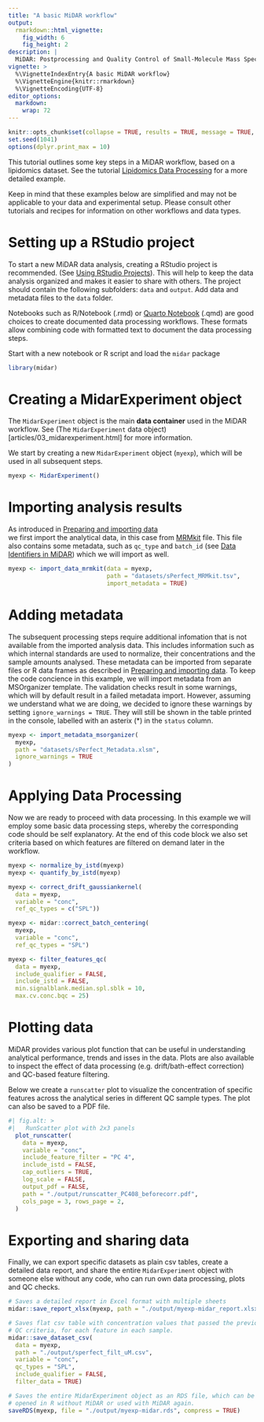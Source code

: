 ```yaml
---
title: "A basic MiDAR workflow"
output: 
  rmarkdown::html_vignette:
    fig_width: 6
    fig_height: 2
description: |
  MiDAR: Postprocessing and Quality Control of Small-Molecule Mass Spectrometry Data 
vignette: >
  %\VignetteIndexEntry{A basic MiDAR workflow}
  %\VignetteEngine{knitr::rmarkdown}
  %\VignetteEncoding{UTF-8}
editor_options: 
  markdown: 
    wrap: 72
---
```


```r
knitr::opts_chunk$set(collapse = TRUE, results = TRUE, message = TRUE, comment = "#>", out.width = "100%")
set.seed(1041)
options(dplyr.print_max = 10)
```

This tutorial outlines some key steps in a MiDAR workflow, based on a lipidomics dataset.
See the tutorial [Lipidomics Data Processing](articles/T01_targetlipidomics_workflow.html) for a more detailed example.

Keep in mind that these examples below are simplified and may not be applicable to your data and experimental setup.
Please consult other tutorials and recipes for information on other workflows and data types.

# Setting up a RStudio project

To start a new MiDAR data analysis, creating a RStudio project is recommended. 
(See [Using RStudio Projects](https://support.posit.co/hc/en-us/articles/200526207-Using-RStudio-Projects)).
This will help to keep the data analysis organized and makes it easier to share with others. 
The project should contain the following subfolders: `data` and `output`. Add data and metadata files to the `data` folder.

Notebooks such as R/Notebook (.rmd) or [Quarto Notebook](https://docs.posit.co/ide/user/ide/guide/documents/quarto-project.html) (.qmd) are 
good choices to create documented data processing workflows. These formats allow 
combining code with formatted text to document the data processing steps.

Start with a new notebook or R script and load the `midar` package

```r
library(midar)
```

# Creating a MidarExperiment object
The `MidarExperiment` object is the main **data container** used in the MiDAR workflow. 
See (The `MidarExperiment` data object)[articles/03_midarexperiment.html] for more information.

We start by creating a new `MidarExperiment` object (`myexp`), which will be used 
in all subsequent steps.

```r
myexp <- MidarExperiment()
```


# Importing analysis results

As introduced in [Preparing and importing data](articles/T01_prepdata.html)  
we first import the analytical data, in this case from [MRMkit](https://github.com/MRMkit/MRMkit) file.
This file also contains some metadata, such as `qc_type` and `batch_id` (see [Data Identifiers in MiDAR](articles/02_keydataids.html)) 
which we will import as well.

```r
myexp <- import_data_mrmkit(data = myexp, 
                            path = "datasets/sPerfect_MRMkit.tsv", 
                            import_metadata = TRUE)
```

# Adding metadata

The subsequent processing steps require additional infomation that is not available
from the imported analysis data. This includes information such as which internal standards are used to normalize, their concentrations and the sample amounts analysed.
These metadata can be imported from separate files or R data frames as 
described in [Preparing and importing data](articles/T01_prepdata.html).
To keep the code concience in this example, we will import metadata from an MSOrganizer
template. The validation checks result in some warnings, which will by default result in a failed metadata import.
However, assuming we understand what we are doing, 
we decided to ignore these warnings by setting `ignore_warnings = TRUE`. They will still be shown
in the table printed in the console, labelled with an asterix (*) in the `status` column.

```r
myexp <- import_metadata_msorganizer(
  myexp, 
  path = "datasets/sPerfect_Metadata.xlsm", 
  ignore_warnings = TRUE
)

```

# Applying Data Processing
Now we are ready to proceed with data processing. In this example we will 
employ some basic data processing steps, whereby the corresponding code should be 
self explanatory. At the end of this code block we also set criteria based on which 
features are filtered on demand later in the workflow.

```r
myexp <- normalize_by_istd(myexp)
myexp <- quantify_by_istd(myexp)

myexp <- correct_drift_gaussiankernel(
  data = myexp,
  variable = "conc",
  ref_qc_types = c("SPL"))

myexp <- midar::correct_batch_centering(
  myexp, 
  variable = "conc",
  ref_qc_types = "SPL")

myexp <- filter_features_qc(
  data = myexp,
  include_qualifier = FALSE,
  include_istd = FALSE, 
  min.signalblank.median.spl.sblk = 10,
  max.cv.conc.bqc = 25)
```

# Plotting data
MiDAR provides various plot function that can be useful in understanding analytical 
performance, trends and isses in the data. Plots are also available to inspect the 
effect of data processing (e.g. drift/bath-effect correction) and QC-based feature filtering.

Below we create a `runscatter` plot to visualize the concentration of specific
features across the analytical series in different QC sample types. 
The plot can also be saved to a PDF file. 

```r
#| fig.alt: >
#|   RunScatter plot with 2x3 panels
  plot_runscatter(
    data = myexp,
    variable = "conc",
    include_feature_filter = "PC 4",
    include_istd = FALSE,
    cap_outliers = TRUE,
    log_scale = FALSE,
    output_pdf = FALSE,
    path = "./output/runscatter_PC408_beforecorr.pdf",
    cols_page = 3, rows_page = 2,
  )
```


# Exporting and sharing data
Finally, we can export specific datasets as plain csv tables, create a detailed data report, 
and share the entire `MidarExperiment` object with someone else without any code, 
who can run own data processing, plots and QC checks.

```r
# Saves a detailed report in Excel format with multiple sheets
midar::save_report_xlsx(myexp, path = "./output/myexp-midar_report.xlsx")

# Saves flat csv table with concentration values that passed the previously set
# QC criteria, for each feature in each sample. 
midar::save_dataset_csv(
  data = myexp, 
  path = "./output/sperfect_filt_uM.csv",
  variable = "conc", 
  qc_types = "SPL", 
  include_qualifier = FALSE,
  filter_data = TRUE)

# Saves the entire MidarExperiment object as an RDS file, which can be
# opened in R without MiDAR or used with MiDAR again.
saveRDS(myexp, file = "./output/myexp-midar.rds", compress = TRUE)
```

